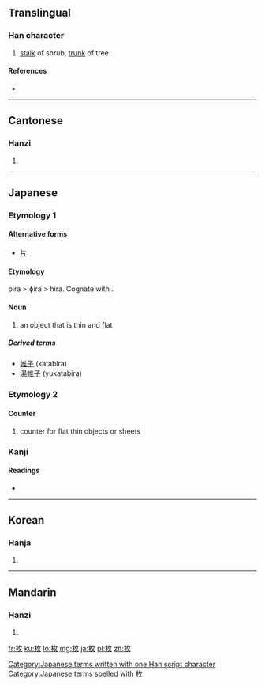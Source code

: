==Translingual==

===Han character===
{{Han char|rn=75|rad=木|as=04|sn=8|four=4894<sub>0</sub>|canj=木人大 (DOK)}}

# [[stalk]] of shrub, [[trunk]] of tree

====References====
* {{Han ref|kx=0516.080|dkj=14554|dj=0904.030|hdz=21171.010|uh=679A|ud=26522|bh=AA54|bd=43604}}

----

==Cantonese==

===Hanzi===
{{yue-hanzi|jyut=|y=mui4}}

# {{defn|lang=yue|sort=木04}}

----

==Japanese==

===Etymology 1===

====Alternative forms====
* [[片]]

====Etymology====
pira > ɸira > hira. Cognate with {{term|平|hira|flat}}.

====Noun====
{{ja-noun|k|hira=ひら|rom=hira}}

# an object that is thin and flat

=====Derived terms=====
* [[帷子]] (katabira)
* [[湯帷子]] (yukatabira)

===Etymology 2===

====Counter====
{{ja-pos|k|counter|hira=まい|rom=-mai}}

# counter for flat thin objects or sheets

===Kanji===
{{ja-kanji|grade=6|rs=木04}}

====Readings====
* {{ja-readings|on=[[まい]] (mai), [[ばい]] (bai)|kun=[[ひら]] (hira)}}

[[Category:Japanese terms written with one Han script character]]
[[Category:Japanese terms spelled with 枚]]
----

==Korean==

===Hanja===
{{ko-hanja|hangeul=매|eumhun=|rv=mae|mr=mae|y=may}}

# {{defn|lang=ko|sort=木04}}

----

==Mandarin==

===Hanzi===
{{cmn-hanzi|pin=[[méi]] ([[mei2]])|wg=mei<sup>2</sup>}}

# {{defn|lang=cmn|sort=木04}}

[[fr:枚]]
[[ku:枚]]
[[lo:枚]]
[[mg:枚]]
[[ja:枚]]
[[pl:枚]]
[[zh:枚]]
